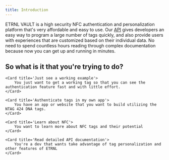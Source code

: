 ```yaml
---
title: Introduction
---
```


ETRNL VAULT is a high security NFC authentication and personalization platform that's very affordable and easy to use.
Our [API](/api-reference) gives developers an easy way to program a large number of tags quickly, and also 
provide users with experiences that are customized based on their individual data.
No need to spend countless hours reading through complex documentation because now you can get up and running in minutes. 

## So what is it that you're trying to do?
<CardGroup>

	<Card title='Just see a working example'>
		You just want to get a working tag so that you can see the authentication feature fast and with little effort.
	</Card>

	<Card title='Authenticate tags in my own app'>
		You have an app or website that you want to build utilizing the NTAG 424 DNA tags.
	</Card>

	<Card title='Learn about NFC'>
		You want to learn more about NFC tags and their potential
	</Card>

	<Card title='Read detailed API documentation'>
		You're a dev that wants take advantage of tag personalization and other features of ETRNL
	</Card>

</CardGroup>